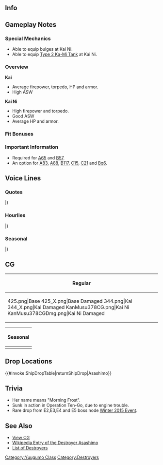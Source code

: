 ==Info==
{{KanmusuInfo|ID=225}}
{{KanmusuInfo|ID=225a}}
{{KanmusuInfo|ID=378}}

==Gameplay Notes==
===Special Mechanics===
* Able to equip bulges at Kai Ni.
* Able to equip [[Type 2 Ka-Mi Tank]] at Kai Ni.

===Overview===
'''Kai'''
* Average firepower, torpedo, HP and armor.  
* High ASW

'''Kai Ni'''
* High firepower and torpedo.
* Good ASW
* Average HP and armor.

===Fit Bonuses===
{{:{{BASEPAGENAME}}/Equipment Bonuses}}
{{clear}}

===Important Information===
* Required for [[Quests#A65|A65]] and [[Quests#B57|B57]].
* An option for [[Quests#A83|A83]], [[Quests#A88|A88]], [[Quests#B117|B117]], [[Quests#C15|C15]], [[Quests#C21|C21]] and [[Quests#Bq6|Bq6]].

==Voice Lines==
===Quotes===
{{ShipquoteHeader}}
{{ShipquoteKai
|scenario = Introduction
|origin = よぉ！あたいは夕雲型駆逐艦十六番艦の朝霜さ。覚えといてよ、忘れんなよ・・・なぁ！
|translation = Yo! I'm the 16th ship of the Yuugumo-class destroyers, Asashimo. Remember me, don't you dare... forget!
|audio = Asashimo-Introduction.ogg
}}
{{ShipquoteKai
|scenario = Introduction
|kai = yes
|origin = よお！夕雲型駆逐艦、十六番艦の朝霜。いつでも出撃できるぜ。まだまだ暴れよう！…なぁ！司令！
|translation = Yo! I'm the 16th ship of the Yuugumo-class destroyers, Asashimo. Ready to sortie anytime! Let's rampage some more! ...Alright! Commander!
|audio = AsashimoKai-Introduction.ogg
}}
{{ShipquoteKai|scenario = Introduction|kai2 = yes
|origin = よお！夕雲型駆逐艦、朝霜、来たぜ！今日も元気で行こうぜ！な！？
|translation = Yo! The Yuugumo-class destroyer, Asashimo is here! Let's do our best today too! Alright!?
}}
{{ShipquoteKai
|scenario = Library
|origin = あたいは夕雲型駆逐艦、その十六番艦、朝霜さ。よーく覚えとくんだよ。
戦況が悪化した頃にデビューしたんだ。
でも、その末期の戦線を、文字通り縦横無尽に駆けまわったぜ。やるだけ…やったさ！
|translation = I'm the 16th ship of the Yuugumo-class destroyers, Asashimo. Do your best to 

remember me.
I made my debut when the war was turning against us.<ref>She was completed in 1943 when the IJN was being beat back by the Allies.</ref>
But, I still ran about freely in the final front lines. I did... all I could!<ref>Referring to [https://en.wikipedia.org/wiki/Operation_Ten-Go Operation Ten-Go] the last major IJN operation of the war.</ref>
|audio = Asashimo-Library.ogg
}}
{{ShipquoteKai
|scenario = Secretary 1
|origin = あたいかい？でーるよっ。
|translation = You need me? Coming~!
|audio = Asashimo-Secretary_1.ogg
}}
{{ShipquoteKai|scenario = Secretary 1|kai2 = yes
|origin = あたいかい？出るよ。
|translation = You need me? I'm coming.
}}
{{ShipquoteKai
|scenario = Secretary 2
|origin = あぁ、任せておきなよ。護衛でも夜襲でも。
|translation = Ah, you can leave it to me. I'm fine with escorting or nighttime raids!
|audio = Asashimo-Secretary_2.ogg
}}
{{ShipquoteKai|scenario = Secretary 2|kai2 = yes
|origin = あぁ、任せておきなよ。最後の殴り込みでも、付き合うさ。
|translation = Ah, you can leave it to me. I'll follow you till the end.
}}
{{ShipquoteKai
|scenario = Secretary 3
|origin = なんだよ清霜しつけーな！やめろって！・・・って司令かよ。いい覚悟だほら！壁に手ぇつきなよ！いくぜぇ！
|translation = Cut it out, Kiyoshimo! I said stop!... Wait, it's you Commander! You better prepare yourself! Put your hands against the wall! Here I go!<ref>Usual punishment on IJN warships - you had put your hands against the wall and then an officer proceeded to hit your lower body with a wooden bat or steel pipe known as a [https://i.imgur.com/JMiJz6U.jpg Naval Spirit Injection Stick] (海軍魂注入棒).</ref>
|audio = Asashimo-Secretary_3.ogg
}}
{{ShipquoteKai
|scenario = Secretary Idle
|origin = んだよーこのあたいを放っておいて他に大事なことがあるってのか？気に入らないね・・・でもまぁ・・・許してやんよ！
|translation = If you're leaving me alone like this you must have something important to do right? I don't like it... But I forgive you!
|audio = Asashimo-Idle.ogg
}}
{{ShipquoteKai
|scenario = Secretary Idle
|kai = yes
|origin = そうだな～、また雪風や浜風、磯風達と沖に出るのもいいな。そん時きゃ司令、あんたも来なよ。楽しいさ、きっと。
|translation = That's right~, I'd be nice if I could go out to sea with Yukikaze, Hamakaze and Isokaze again. When that happens, you come along too, Commmander. I'm sure it will be fun.<ref>She served alongside those 3 during Operation Ten-Go.</ref>
|audio = AsashimoKai-Idle.ogg
}}
{{ShipquoteKai
|scenario = Secretary (Married)
|origin = よぉ、どうした司令？　元気ないじゃんかさ。よっしゃ！　このあたいが元気づけてやんよ。　ん？　歌でも歌ってやろうか？　んん？
|translation = Yo~, what's wrong, Commander? You look down. Alright! I'll cheer you up! Hmmm? Want me to sing you a song? Hmm?
|audio = Asashimo-Wedding_Line.ogg
}}
{{ShipquoteKai
|scenario = Wedding
|origin = よぉ、司令。あたいになにか用だって？　んだよ、皆がいるとこじゃ駄目なんか？　なに、指輪？！　おお、いいねぇ！！　もらっとくよ！　いいじゃんか♪
|translation = Yo~, Commander. Did you need something? What can't you say with others around? What, a ring? Oh, it's nice! I accept! This is nice♪
|audio = Asashimo-Wedding.ogg
}}
{{ShipquoteKai
|scenario = Player's Score
|origin = 状況分析か・・・大事だね、ほらよっ
|translation = A situation analysis huh... That's important. Here you go.
|audio = Asashimo-Looking_At_Scores.ogg
}}
{{ShipquoteKai
|scenario = Joining A Fleet
|origin = 第三十一駆逐隊朝霜ぉ！出るよぉ！
|translation = 31st Destroyer Division, Asashimo! Setting off!
|audio = Asashimo-Joining_A_Fleet.ogg
}}
{{ShipquoteKai|scenario = Joining A Fleet|kai2 = yes
|origin = 第二十一駆逐隊、朝霜、出るよ！霞、初霜、付いてきな！
|translation = 21st Destroyer Division, Asashimo, heading out! Kasumi, Hatsushimo, follow me!
}}
{{ShipquoteKai
|scenario = Equipment 1
|origin = おぉー、気が利くじゃん！いいねいいね！
|translation = Oooh~, aren't you thoughtful! Very nice!
|audio = Asashimo-Equipment_1.ogg
}}
{{ShipquoteKai
|scenario = Equipment 2
|origin = 油断はしたくないしねー。強化は歓迎さ！
|translation = Don't want to be unprepared, right? Upgrades are welcome!
|audio = Asashimo-Equipment_2.ogg
}}
{{ShipquoteKai
|scenario = Equipment 3
|origin = よっしゃー！行ったろー！
|translation = Alright! I'm going!
|audio = Asashimo-Equipment_3.ogg
}}
{{ShipquoteKai
|scenario = Supply
|origin = おぉー！ありがたぁい！油も弾も大切だかんな！
|translation = Ooh~! Thanks! Fuel and ammo is important stuff!
|audio = Asashimo-Supply.ogg
}}
{{ShipquoteKai
|scenario = Docking (Minor Damage)
|origin = やー…まだかすり傷だけどな！うん。
|translation = Well... It's still just a scratch! Yup!
|audio = Asashimo-Docking_Minor.ogg
}}
{{ShipquoteKai
|scenario = Docking (Major Damage)
|origin = うゅぅ…あたいとしたことが…ちょっとやられちまったなーすまん…
|translation = Ugh... They got me... pretty good... sorry.
|audio = Asashimo-Docking_Major.ogg
}}
{{ShipquoteKai
|scenario = Construction
|origin = 新しい仲間が来たってよ。
|translation = A new comrade has arrived.
|audio = Asashimo-Construction.ogg
}}
{{ShipquoteKai
|scenario = Returning from Sortie
|origin = 艦隊が無事戻ったぜ・・・ホッとすんな！
|translation = The fleet has returned safely... Don't look so relieved!
|audio = Asashimo-Returning_From_Sortie.ogg
}}
{{ShipquoteKai
|scenario = Starting A Sortie
|origin = あたいの出番か…行くっきゃないな！水雷戦隊朝霜！抜錨するさぁ！
|translation = My turn huh... There's no turning back! Torpedo Squadron, Asashimo! Weighing anchor!
|audio = Asashimo-Starting_A_Sortie.ogg
}}
{{ShipquoteKai|scenario = Starting A Sortie|kai2 = yes
|origin = あたいの出番か。行くっきゃないな。二水戦所属、朝霜！抜錨するさ！
|translation = So it's my turn now. There's no turning back. DesRon2, Asashimo! weighing anchor!
}}
{{ShipquoteKai
|scenario = Starting a Sortie
|kai = yes
|origin = 伊勢や日向も元気にやってんかなぁ…うん、よぉし！　アタイも行くさ！　朝霜、抜錨！
|translation = I wonder if Ise and Hyuuga are doing well... Yup, alright! I'll go too! 

Asashimo, setting sail!<ref>She was part of the 2nd Squadron with Ise and Hyuuga.</ref>
|audio = AsashimoKai-Starting_A_Sortie.ogg
}}
{{ShipquoteKai
|scenario = Starting a Battle
|origin = さ、始めるっきゃないね！撃ち方はじめぇーっ！
|translation = Now, let's get started! Open fire~!
|audio = Asashimo-Battle_Start.ogg
}}
{{ShipquoteKai
|scenario = Attack
|origin = ちっ、うるさい敵だなぁー…やってやんよ！
|translation = Tch, what annoying enemies... Take this!
|audio = Asashimo-Attack.ogg
}}
{{ShipquoteKai
|scenario = Night Battle Attack 
|origin = この朝霜に掛かって来い！もっと！もっとだっ！来いやぁ！
|translation = Bring it bitch! More! MORE! Just bring it!
|audio = Asashimo-Night_Attack.ogg
}}
{{ShipquoteKai
|scenario = Night Battle
|origin = 夜戦かぁ・・・いいねぇ・・・思い出すねぇ！突っ込むよぉー！ついてきな！
|translation = Night battle... Nice... It takes me back~! Charge! Follow me!<ref>She, along with Kishinami and Okinami, engaged the [https://en.wikipedia.org/wiki/USS_Rock USS Rock] in a night battle and managed to chase the submarine away from the convoy they were escorting.</ref>
|audio = Asashimo-Night_Battle.ogg
}}
{{ShipquoteKai
|scenario = MVP
|origin = よし！あたいが一番槍だね！まぁこう見えてエースだぜ！任せなっ。
|translation = Alright! I'm the best! Well, despite appearances I am the ace. Leave it to me!
|audio = Asashimo-MVP.ogg
}}
{{ShipquoteKai
|scenario = Minor Damage 1
|origin = ちっ・・・喰らったか
|translation = Tch... did I get hit?
|audio = Asashimo-Minor_Damage_1.ogg
}}
{{ShipquoteKai
|scenario = Minor Damage 2
|origin = ちぃいい・・・！いやいや！まだいける！
|translation = Grrrr...! No no! I can still fight!
|audio = Asashimo-Minor_Damage_2.ogg
}}
{{ShipquoteKai
|scenario = Major Damage
|origin = ちっくしょぉ・・・やられたぁ！機関は・・・よし！まだ航行可能だぜ！まだ進める！
|translation = Goddamniiiit... they got me! My engine is... still fine! I can still move! I can still continue!<ref>Engine trouble caused her to fall behind the task force during Ten-Go 

which led to her sinking.</ref>
|audio = Asashimo-Major_Damage.ogg
}}
{{ShipquoteKai|scenario = Major Damage|kai2 = yes
|origin = ってぇー！でも、こんなんで本気のあたい、止めらんないよ！まだまだ進むさ！
|translation = Owwwwwwww! But that won't be enough to stop me now! I can still keep going!
}}
{{ShipquoteKai
|scenario = Sunk
|origin = へっ、寄ってたかって来やがって……まぁ、いいか……清霜、皆……また会える……な
|translation = Heh, I guess this is it for me... I guess, it's fine... I'll see you... all later...
|audio = Asashimo-Sunk.ogg
}}
|} <references/>
{{clear}}

===Hourlies===
{{ShipquoteHeader|type = hourly}}
{{ShipquoteKai|kai = true|scenario = 00:00
|origin = よしゃぁー！司令、今日はこのあたいが秘書艦を努めてやんよ。げへへぇ。いいだろう？
|translation = Alriiiiight! Commander, I'll be your secretary ship today. Gehehe. That's fine right?
}}
{{ShipquoteKai|kai = true|scenario = 01:00
|origin = マルヒトマルマルさ。ほ～ら、時報だでバッチリだって。
|translation = It's 0100. See~, I can do the hourly announcements perfectly.
}}
{{ShipquoteKai|kai = true|scenario = 02:00
|origin = マルフタマルマルだね。ふあぁー。
|translation = It's 0200. Yaaaawn.
}}
{{ShipquoteKai|kai = true|scenario = 03:00
|origin = マルサンマルマルさ。なぁ、なんか眠くね？まいっか。
|translation = It's 0300. Hey, aren't you sleepy? Oh well.
}}
{{ShipquoteKai|kai = true|scenario = 04:00
|origin = マルヨン…マル…マル…何なんだよ、司令…もう、食いねっち…ふん…
|translation = 04... 0... 0... No more, Commander... I can't eat any more... Nnnn...
}}
{{ShipquoteKai|kai = true|scenario = 05:00
|origin = マルゴ…ふあぁ！お、起きてるぞ！当然だろう！マルゴマルマル。朝だ。
|translation = 05... Whoa! I-I'm awake! Of course I am! 0500. It's morning.
}}
{{ShipquoteKai|kai = true|scenario = 06:00
|origin = マルロクマルマルになったぞ、司令。朝飯はどうする？霞とか握り飯持ってこねかな。
|translation = It's 0600 now, Commander. What are we having for breakfast? I wonder if Kasumi will bring us some rice balls.
}}
{{ShipquoteKai|kai = true|scenario = 07:00
|origin = マルナナマルマル…だめだ！腹減った…司令、間宮行こう。おごってくれよ。な？
|translation = 0700... I can't! I'm too hungry... Commander, let's go to Mamiya's. Please treat me. Please?
}}
{{ShipquoteKai|kai = true|scenario = 08:00
|origin = マルハチマルマル！かぁ！食った、食った。朝はこんくらい食わないと、力出ねからな。えへぇ。
|translation = 0800! Aaah! I'm so full. I won't have any strength to get through the morning if I don't eat this much. Ehe.
}}
{{ShipquoteKai|kai = true|scenario = 09:00
|origin = マルキュウマルマ…あぁ、清霜じゃん！よお！お前ももっと飯食えよ。でかくなんねぞ。
|translation = 090... Ah, Kiyoshimo! Yo! You need to eat more too. Or you won't grow.
}}
{{ShipquoteKai|kai = true|scenario = 10:00
|origin = ヒトマルマルマルさ、司令。ん？遠征？任務？まあ、そうだな。やっとくか。えっと。
|translation = It's 1000, Commander. Hmm? Exercises? Missions? Oh that's right. We need to do them. Let's see.
}}
{{ShipquoteKai|kai = true|scenario = 11:00
|origin = ヒトヒトマルマル…あぁ、もう腹へてきた。司令、昼はどうする？無難にカレーか？
|translation = 1100... Aaaah, I'm hugry again. Commander, what's for lunch? The safe choice of curry?
}}
{{ShipquoteKai|kai = true|scenario = 12:00
|origin = ヒトフタマルマル！お昼だぜ！おぉ、霞じゃん！もしかしてその包って…お、おぉ！
|translation = 1200! It's lunchtime! Oh, it's Kasumi! Could it be that package is... Wh-whoaaaa!
}}
{{ShipquoteKai|kai = true|scenario = 13:00
|origin = ヒトサンマルマル！かぁ！海の上での握り飯は最高だな。なぁ、司令？あぁ、お茶くれ。
|translation = 1300! Aaaah! Having rice balls while at sea is the greatest! Right, Commander? Ah, gimme some tea.
}}
{{ShipquoteKai|kai = true|scenario = 14:00
|origin = ヒトヨンマルマルさ。よし、腹も膨れだし、真面目に仕事だな。司令、どうするかい？
|translation = It's 1400. Alright, now that I've filled my belly, it's time to get some work done. Commander, what should I do?
}}
{{ShipquoteKai|kai = true|scenario = 15:00
|origin = ヒトゴマルマルだ。はぁ、真面目にやると、何気に腹へるな…あぁ、いや、流石にまだ大丈夫！
|translation = It's 1500. *Sigh*, working hard makes makes me hungry... Ah, no, I'm still fine!
}}
{{ShipquoteKai|kai = true|scenario = 16:00
|origin = ヒトロクマル…おぉ、大淀と足柄じゃ！やほーい！お元気になってるよ。あぁ！
|translation = 160... Ah, it's Ooyodo and Ashigara! Yohoo! I'm doing fine. Yes!
}}
{{ShipquoteKai|kai = true|scenario = 17:00
|origin = ヒトナナマルマルさ。日が落ちるな。司令、この時間っていいよな？な？えへへへぇ。
|translation = It's 1700. The sun is setting. Commander, this time of day is great right? Right? Ehehehe.
}}
{{ShipquoteKai|kai = true|scenario = 18:00
|origin = ヒトハチマルマル。さあ、夕飯だな。司令、どうする？…えぇ？あたいが作るの？えぇ、無理無理無理。
|translation = 1800. It's dinnertime now. Commander, what're we having? ...Eh? I'm making it? Eh, no way, no how, I can't.
}}
{{ShipquoteKai|kai = true|scenario = 19:00
|origin = ヒトキュウマルマル。司令、悪いな、夕飯作ってもらって。どれどれ…はむ…ん！うまいじゃん！
|translation = 1900. Commander, sorry for making you make dinner. Now let's see... *nom*... Mmm! It's delicious!
}}
{{ShipquoteKai|kai = true|scenario = 20:00
|origin = フタマルマルマル。いやぁー、司令の夕飯、うまくって食いすぎた。腹パンパンさ。ほら！
|translation = 2000. Maaan, your dinner was so good I ate too much. My belly is sticking out now. Look!
}}
{{ShipquoteKai|kai = true|scenario = 21:00
|origin = フタヒトマルマル。あぁ！あの軽巡うるせな！一発殴ってきていい？あぁ、だめか…
|translation = 2100. Argh! That light cruiser is noisy! Can I just hit her once? Ah, I can't...
}}
{{ShipquoteKai|kai = true|scenario = 22:00
|origin = フタフタマルマルさ。んえぇー！あぁ、何だ、今日も疲れたな。な？
|translation = It's 2200. Nnnghh! Ah, today was kinda tiring. Right?
}}
{{ShipquoteKai|kai = true|scenario = 23:00
|origin = フタサンマルマルになったぜ。やぁ、司令、今日も一日お疲れさん。明日も頑張ろうぜ。
|translation = It's now 2300. Ah, Commander, thanks for your hard work everyday. Let's work hard tomorrow too.
}}
|}
<references/>
{{clear}}

===Seasonal===
{{SeasonalHeaderOld}}
{{SeasonalQuote
|scenario = [[Seasonal/Valentine%27s_Day_2015|Valentine’s Day 2015]]
|origin = バラン…タイ…？　まーたおかしな祭りばっかだな、この艦隊は。…ぅ、一応あるぜ、はいよ！
|translation =	Valen…tine’s…? This fleet is having another strange celebration… Uh, I do have something for you though, here! 
|audio = Asashimo_Valentine_Sec1.ogg
|notes = 
}}
{{SeasonalQuote
|scenario = [[Seasonal/Second_Anniversary|2nd Anniversary]]
|origin =よっしゃああああ！今日は特別な日じゃんか！よし、司令、一緒に祝おうぜ！な！
|translation =	Alriiiiight! Today is a special day! Right, let’s celebrate together, Commander! Hey!
|audio =225_Asashimo _2ndAnniv.mp3
|notes = 
}}
{{SeasonalQuote
|scenario = [[Seasonal/Christmas_2015|Christmas 2015]]
|origin = クリ…スマス？また面妖な祭りやってんな、この艦隊は！飯はうまいからいいか。
|translation =	Christ…mas? This fleet is celebrating another weird festival! It’s fine since the food is good.
|audio = Asashimo_Christmas_2015_Sec1.ogg
|notes = Secretary 1
}}
{{SeasonalQuote
|scenario = [[Seasonal/Christmas_2015|Christmas 2015]]
|origin = 大淀さん、行くのかい？じゃぁ、あたいと霞、清霜も連れてってくれよ。当然だろう？
|translation =	Are you heading out, Ooyodo? Then, take Kasumi, Kiyoshimo and me along. That’s obvious right? 
|audio = Asashimo_Chirstmas_2015_Sec2.ogg
|notes = Secretary 2
}}
{{SeasonalQuote
|scenario = [[Seasonal/New_Year_2016|New Year 2016]]
|origin = 司令、今年もよろしくなっ！新年っつーか…いつだって頼ってくれて、いいけどな？
|translation =	Treat me well this year, Commander! It’s the new year but… It’s fine to keep depending on you right?
|audio = Asashimo_New_Years_Day_2016.ogg
|notes = 
}}
{{SeasonalQuote
|scenario = [[Seasonal/Setsubun_2016|Setsubun 2016]]
|origin = 節分は嫌いじゃないねぇ…。いよーっし投げるぜぇ！って痛ぇ、清霜！あたいに投げんな！
|translation =	I don’t dislike Setsubun… Alright, I’ll start throwing! Ouch, Kiyoshimo! Don’t thow them at me!
|audio = Asashimo_Setsubun_2016_Sec1.ogg
|notes = 
}}
{{SeasonalQuote
|scenario = [[Seasonal/White_Day_2016|White Day 2016]]
|origin = ん、これくれんのか？ありがたいぜっ！
|translation =	Hmm, is this for me? Thank you!
|audio = Asashimo_White_Day_2016.ogg
|notes = 
}}
{{SeasonalQuote
|scenario = [[Seasonal/Third_Anniversary|3rd Anniversary]]
|origin = いよぉ！ 三周年だってよ。マジかよすげぇなぁ！ 司令、なんか記念に奢ってよ、なぁ！
|translation =	Great! It’s the 3rd Anniversary. This is seriously amazing! I’m kind of proud about hitting this milestone, Commander!
|audio = Asashimo_3rd_Anniversary_Sec1.mp3
|notes = 
}}
{{SeasonalQuote
|scenario = [[Seasonal/Rainy_Season_2016|Rainy Season 2016]]
|origin = あぁ、なんだ...雨が続くよなぁ。なんか部屋の中って落ち着かないぜぇ。あぁ、なんだかなぁ！
|translation =	Oh, what… The rain keeps coming down. I can’t sit still in my room like this. Ah, I’ll manage!
|audio = Asashimo_Rainy_Season_2016_Sec1.mp3
|notes = 
}}
{{SeasonalQuote
|scenario = [[Seasonal/Autumn_2016|Autumn 2016]]
|origin = なんか…さぶいなあ…へ、へっくしゅん！
|translation =	It’s kinda… cold… Ha-hachooo!
|audio = Asashimo_Autumn_2016_Sec1.mp3
|notes = 
}}
{{SeasonalQuote
|scenario = [[Seasonal/Saury_2016|Saury Festival 2016]]
|origin = あたい、秋刀魚は嫌いじゃないんだよねぇ。「本気」と書いて「まじ」と読む。「本気」でとるぜぇ！やる！
|translation =	I don’t mind saury. You write it as “honki” but read it as “maji”. Let’s take this seriously! Let’s do this!
|audio = Asashimo_Sec1_Saury_2016.mp3
|notes = 
}}
{{SeasonalQuote
|scenario = [[Seasonal/Fourth_Anniversary|4th Anniversary]]
|origin = うおおおぉ！四周年！うおおお！…えへ…なんか…えへ…叫びたい気分だ！
|translation =	WHOOAAAAA! It’s the 4th Anniversary! WHOOAAAA! …*gasp*… I just kinda… *gasp*… felt like shouting!
|audio = Asashimo_4th_Anniversary_Sec1_2017.mp3
|notes = 
}}
|}

==CG==
{| class="mw-collapsible mw-collapsed wikitable" style="width: 100%;"
!Regular
|-
|<gallery>
425.png|Base
425_X.png|Base Damaged
344.png|Kai
344_X.png|Kai Damaged
KanMusu378CG.png|Kai Ni
KanMusu378CGDmg.png|Kai Ni Damaged
</gallery>
|}

{| class="mw-collapsible mw-collapsed wikitable" style="width: 100%;"
!Seasonal
|-
|<gallery>
Asashimo_Autumn_2016.png|[[Seasonal/Autumn_2016|Autumn 2016]]
Asashimo_Autumn_2016_dmg.png|[[Seasonal/Autumn_2016|Autumn 2016 Damaged]]
KanMusu225Yukata.png|[[Seasonal/Summer_2017|Summer 2017]]
KanMusu225Yukatadmg.png||[[Seasonal/Summer_2017|Summer 2017 Damaged]]
KanMusu225Setsubun2018.png|[[Seasonal/Setsubun_2018|Setsubun 2018]]
KanMusu225Setsubun2018Dmg.png|[[Seasonal/Setsubun_2018|Setsubun 2018 Damaged]]
KanMusu225Saury.png|[[Seasonal/Saury_2018|Saury Festival 2018]]
KanMusu225SauryDmg.png||[[Seasonal/Saury_2018|Saury Festival 2018 Damaged]]
</gallery>
|}

==Drop Locations==
{{#invoke:ShipDropTable|returnShipDrop|Asashimo}}

==Trivia==
* Her name means "Morning Frost".
* Sunk in action in Operation Ten-Go, due to engine trouble.
* Rare drop from E2,E3,E4 and E5 boss node [[Winter 2015 Event]].

==See Also==
*[[{{PAGENAMEE}}/Gallery|View {{PAGENAME}} CG]]
*[[wikipedia:Japanese destroyer Asashimo|Wikipedia Entry of the Destroyer Asashimo]]
*[[EliteDD|List of Destroyers]]
{{Shiplist}}
[[Category:Yuugumo Class]]
[[Category:Destroyers]]